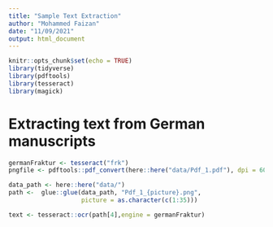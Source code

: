 ```yaml
---
title: "Sample Text Extraction"
author: "Mohammed Faizan"
date: "11/09/2021"
output: html_document
---
```


```r
knitr::opts_chunk$set(echo = TRUE)
library(tidyverse)
library(pdftools)
library(tesseract)
library(magick)
```

# Extracting text from German manuscripts

```r
germanFraktur <- tesseract("frk")
pngfile <- pdftools::pdf_convert(here::here("data/Pdf_1.pdf"), dpi = 600)
```



```r
data_path <- here::here("data/")
path <-  glue::glue(data_path, "Pdf_1_{picture}.png", 
                    picture = as.character(c(1:35)))

```


```r
text <- tesseract::ocr(path[4],engine = germanFraktur)
```

